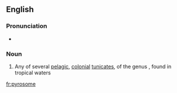 ==English==
{{rfi}}
{{wikipedia}}
{{wikispecies|Pyrosoma}}

===Pronunciation===
* {{audio|En-us-ncalif-pyrosome.ogg|Audio (Northern California, US)|lang=en}}

===Noun===
{{en-noun|s|pyrosoma}}

# Any of several [[pelagic]], [[colonial]] [[tunicate]]s, of the genus {{taxlink|Pyrosoma|genus|noshow=1}}, found in tropical waters

[[fr:pyrosome]]